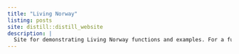 ```yaml
---
title: "Living Norway"
listing: posts
site: distill::distill_website
description: |
  Site for demonstrating Living Norway functions and examples. For a full description of the project please visit https://livingnorway.no/.
---
```


